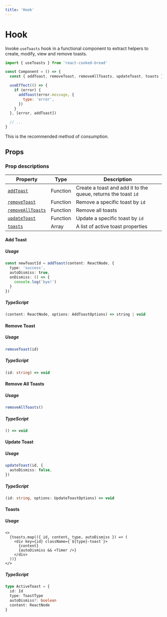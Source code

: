 ```yaml
---
title: 'Hook'
---
```


# Hook

Invoke `useToasts` hook in a functional component to extract helpers to create, modify, view and remove toasts.

```js
import { useToasts } from 'react-cooked-bread'

const Component = () => {
  const { addToast, removeToast, removeAllToasts, updateToast, toasts } = useToasts()

  useEffect(() => {
    if (error) {
      addToast(error.message, {
        type: 'error',
      })
    }
  }, [error, addToast])

  // ...
}
```

This is the recommended method of consumption.

## Props

### Prop descriptions

| Property                                | Type     | Description                                                    |
| --------------------------------------- | -------- | -------------------------------------------------------------- |
| [`addToast`](#add-toast)                | Function | Create a toast and add it to the queue, returns the toast `id` |
| [`removeToast`](#remove-toast)          | Function | Remove a specific toast by `id`                                |
| [`removeAllToasts`](#remove-all-toasts) | Function | Remove all toasts                                              |
| [`updateToast`](#update-toast)          | Function | Update a specific toast by `id`                                |
| [`toasts`](#update-toast)               | Array    | A list of active toast properties                              |

#### Add Toast

##### Usage

```ts
const newToastId = addToast(content: ReactNode, {
  type: 'success',
  autoDismiss: true,
  onDismiss: () => {
    console.log('bye!')
  }
})
```

##### TypeScript

```ts
(content: ReactNode, options: AddToastOptions) => string | void
```

#### Remove Toast

##### Usage

```ts
removeToast(id)
```

##### TypeScript

```ts
(id: string) => void
```

#### Remove All Toasts

##### Usage

```ts
removeAllToasts()
```

##### TypeScript

```ts
() => void
```

#### Update Toast

##### Usage

```ts
updateToast(id, {
  autoDismiss: false,
})
```

##### TypeScript

```ts
(id: string, options: UpdateToastOptions) => void
```

#### Toasts

##### Usage

```tsx
<>
  {toasts.map(({ id, content, type, autoDismiss }) => (
    <div key={id} className={`${type}-toast`}>
      {content}
      {autoDismiss && <Timer />}
    </div>
  ))}
</>
```

##### TypeScript

```ts
type ActiveToast = {
  id: Id
  type: ToastType
  autoDismiss?: boolean
  content: ReactNode
}
```
